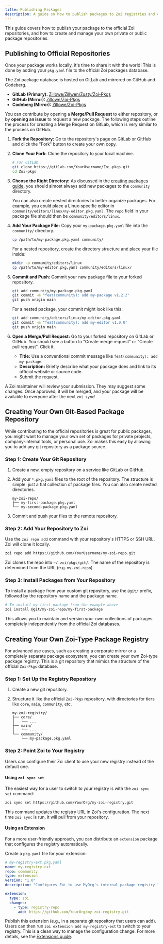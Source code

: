 ```yaml
---
title: Publishing Packages
description: A guide on how to publish packages to Zoi registries and create your own.
---
```


This guide covers how to publish your package to the official Zoi repositories, and how to create and manage your own private or public package repositories.

## Publishing to Official Repositories

Once your package works locally, it's time to share it with the world! This is done by adding your `pkg.yaml` file to the official Zoi packages database.

The Zoi package database is hosted on GitLab and mirrored on GitHub and Codeberg.

- **GitLab (Primary):** [Zillowe/Zillwen/Zusty/Zoi-Pkgs](https://gitlab.com/Zillowe/Zillwen/Zusty/Zoi-Pkgs)
- **GitHub (Mirror):** [Zillowe/Zoi-Pkgs](https://github.com/Zillowe/Zoi-Pkgs)
- **Codeberg (Mirror):** [Zillowe/Zoi-Pkgs](https://codeberg.org/Zillowe/Zoi-Pkgs)

You can contribute by opening a **Merge/Pull Request** to either repository, or by **opening an issue** to request a new package. The following steps outline the process for creating a Merge Request on GitLab, which is very similar to the process on GitHub.

1.  **Fork the Repository:**
    Go to the repository's page on GitLab or GitHub and click the "Fork" button to create your own copy.

2.  **Clone Your Fork:**
    Clone the repository to your local machine.

    ```sh
    # For GitLab
    git clone https://gitlab.com/YourUsername/Zoi-pkgs.git
    cd Zoi-pkgs
    ```

3.  **Choose the Right Directory:**
    As discussed in the [creating packages guide](/docs/zds/zoi/creating-packages), you should almost always add new packages to the `community` directory.

    You can also create nested directories to better organize packages. For example, you could place a Linux-specific editor in `community/editors/linux/my-editor.pkg.yaml`. The `repo` field in your package file should then be `community/editors/linux`.

4.  **Add Your Package File:**
    Copy your `my-package.pkg.yaml` file into the `community/` directory.

    ```sh
    cp /path/to/my-package.pkg.yaml community/
    ```

    For a nested repository, create the directory structure and place your file inside:

    ```sh
    mkdir -p community/editors/linux
    cp /path/to/my-editor.pkg.yaml community/editors/linux/
    ```

5.  **Commit and Push:**
    Commit your new package file to your forked repository.

    ```sh
    git add community/my-package.pkg.yaml
    git commit -m "feat(community): add my-package v1.2.3"
    git push origin main
    ```

    For a nested package, your commit might look like this:

    ```sh
    git add community/editors/linux/my-editor.pkg.yaml
    git commit -m "feat(community): add my-editor v1.0.0"
    git push origin main
    ```

6.  **Open a Merge/Pull Request:**
    Go to your forked repository on GitLab or GitHub. You should see a button to "Create merge request" or "Create pull request". Click it.
    - **Title:** Use a conventional commit message like `feat(community): add my-package`.
    - **Description:** Briefly describe what your package does and link to its official website or source code.
    - Submit the request.

A Zoi maintainer will review your submission. They may suggest some changes. Once approved, it will be merged, and your package will be available to everyone after the next `zoi sync`!

## Creating Your Own Git-Based Package Repository

While contributing to the official repositories is great for public packages, you might want to manage your own set of packages for private projects, company-internal tools, or personal use. Zoi makes this easy by allowing you to add any git repository as a package source.

### Step 1: Create Your Git Repository

1.  Create a new, empty repository on a service like GitLab or GitHub.
2.  Add your `*.pkg.yaml` files to the root of the repository. The structure is simple: just a flat collection of package files. You can also create nested directories.

    ```
    my-zoi-repo/
    ├── my-first-package.pkg.yaml
    └── my-second-package.pkg.yaml
    ```

3.  Commit and push your files to the remote repository.

### Step 2: Add Your Repository to Zoi

Use the `zoi repo add` command with your repository's HTTPS or SSH URL. Zoi will clone it locally.

```sh
zoi repo add https://github.com/YourUsername/my-zoi-repo.git
```

Zoi clones the repo into `~/.zoi/pkgs/git/`. The name of the repository is determined from the URL (e.g. `my-zoi-repo`).

### Step 3: Install Packages from Your Repository

To install a package from your custom git repository, use the `@git/` prefix, followed by the repository name and the package name.

```sh
# To install my-first-package from the example above
zoi install @git/my-zoi-repo/my-first-package
```

This allows you to maintain and version your own collections of packages completely independently from the official Zoi databases.

## Creating Your Own Zoi-Type Package Registry

For advanced use cases, such as creating a corporate mirror or a completely separate package ecosystem, you can create your own Zoi-type package registry. This is a git repository that mimics the structure of the official `Zoi-Pkgs` database.

### Step 1: Set Up the Registry Repository

1.  Create a new git repository.
2.  Structure it like the official `Zoi-Pkgs` repository, with directories for tiers like `core`, `main`, `community`, etc.

    ```
    my-zoi-registry/
    ├── core/
    │   └── ...
    ├── main/
    │   └── ...
    └── community/
        └── my-package.pkg.yaml
    ```

### Step 2: Point Zoi to Your Registry

Users can configure their Zoi client to use your new registry instead of the default one.

#### Using `zoi sync set`

The easiest way for a user to switch to your registry is with the `zoi sync set` command:

```sh
zoi sync set https://github.com/YourOrg/my-zoi-registry.git
```

This command updates the registry URL in Zoi's configuration. The next time `zoi sync` is run, it will pull from your repository.

#### Using an Extension

For a more user-friendly approach, you can distribute an `extension` package that configures the registry automatically.

Create a `pkg.yaml` file for your extension:

```yaml
# my-registry-ext.pkg.yaml
name: my-registry-ext
repo: community
type: extension
version: "1.0"
description: "Configures Zoi to use MyOrg's internal package registry."

extension:
  type: zoi
  changes:
    - type: registry-repo
      add: https://github.com/YourOrg/my-zoi-registry.git
```

Publish this extension (e.g., in a separate git repository that users can add). Users can then run `zoi extension add my-registry-ext` to switch to your registry. This is a clean way to manage the configuration change. For more details, see the [Extensions guide](/docs/zds/zoi/extensions).
